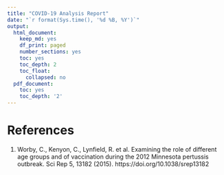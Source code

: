 ```yaml
---
title: "COVID-19 Analysis Report"
date: "`r format(Sys.time(), '%d %B, %Y')`"
output:
  html_document:
    keep_md: yes
    df_print: paged
    number_sections: yes
    toc: yes
    toc_depth: 2
    toc_float:
      collapsed: no
  pdf_document:
    toc: yes
    toc_depth: '2'
---
```


# References

1.	Worby, C., Kenyon, C., Lynfield, R. et al. Examining the role of different age groups and of vaccination during the 2012 Minnesota pertussis outbreak. Sci Rep 5, 13182 (2015). https://doi.org/10.1038/srep13182 
	 





